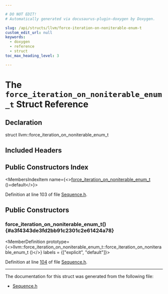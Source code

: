 ```yaml
---

# DO NOT EDIT!
# Automatically generated via docusaurus-plugin-doxygen by Doxygen.

slug: /api/structs/llvm/force-iteration-on-noniterable-enum-t
custom_edit_url: null
keywords:
  - doxygen
  - reference
  - struct
toc_max_heading_level: 3

---
```





# The `force_iteration_on_noniterable_enum_t` Struct Reference

<DoxygenPage pluginConfig={pluginConfig}>



## Declaration

<CodeBlock>struct llvm::force_iteration_on_noniterable_enum_t</CodeBlock>

## Included Headers

<IncludesList>
<IncludesListItem
  filePath="llvm/ADT/Sequence.h"
  permalink="/docs/api/files/include/include/llvm/include/llvm/adt/sequence-h"
  isLocal="true" />
</IncludesList>

## Public Constructors Index

<MembersIndex>

<MembersIndexItem
  name={<><a href="#a3f4343de3fd2bb91c2301c2e61424a78">force&#95;iteration&#95;on&#95;noniterable&#95;enum&#95;t</a> ()=default</>}>
</MembersIndexItem>

</MembersIndex>


Definition at line 103 of file <a href="/docs/api/files/include/include/llvm/include/llvm/adt/sequence-h">Sequence.h</a>.

<SectionDefinition>

## Public Constructors

### force&#95;iteration&#95;on&#95;noniterable&#95;enum&#95;t() {#a3f4343de3fd2bb91c2301c2e61424a78}

<MemberDefinition
  prototype={<>llvm::force&#95;iteration&#95;on&#95;noniterable&#95;enum&#95;t::force&#95;iteration&#95;on&#95;noniterable&#95;enum&#95;t ()</>}
  labels = {["explicit", "default"]}>

Definition at line <a href="/docs/api/files/include/include/llvm/include/llvm/adt/sequence-h/#l00104">104</a> of file <a href="/docs/api/files/include/include/llvm/include/llvm/adt/sequence-h">Sequence.h</a>.
</MemberDefinition>

</SectionDefinition>

<hr/>

The documentation for this struct was generated from the following file:

<ul>
<li><a href="/docs/api/files/include/include/llvm/include/llvm/adt/sequence-h">Sequence.h</a></li>
</ul>

</DoxygenPage>
